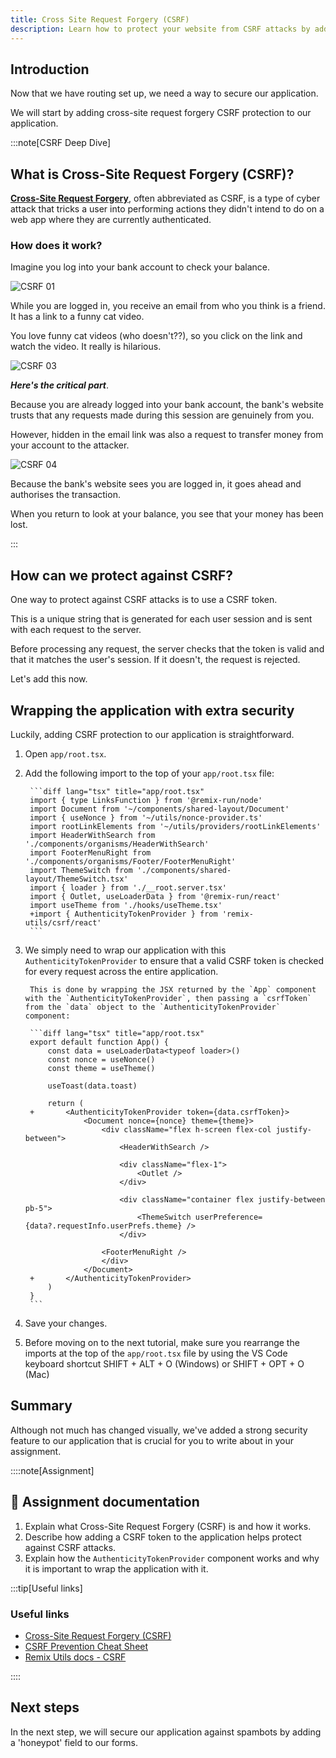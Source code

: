 ```yaml
---
title: Cross Site Request Forgery (CSRF)
description: Learn how to protect your website from CSRF attacks by adding a CSRF token to the application.
---
```



## Introduction

Now that we have routing set up, we need a way to secure our application.

We will start by adding cross-site request forgery CSRF protection to our application.

:::note[CSRF Deep Dive]

## What is Cross-Site Request Forgery (CSRF)?

[**Cross-Site Request Forgery**](https://owasp.org/www-community/attacks/csrf), often abbreviated as CSRF, is a type of cyber attack that tricks a user into performing actions they didn't intend to do on a web app where they are currently authenticated.

### How does it work?

Imagine you log into your bank account to check your balance.

![CSRF 01](src/assets/png/epic-news/csrf-01.png)

While you are logged in, you receive an email from who you think is a friend. It has a link to a funny cat video.

You love funny cat videos (who doesn't??), so you click on the link and watch the video. It really is hilarious.

![CSRF 03](src/assets/png/epic-news/csrf-03.png)

***Here's the critical part***.

Because you are already logged into your bank account, the bank's website trusts that any requests made during this session are genuinely from you.

However, hidden in the email link was also a request to transfer money from your account to the attacker.

![CSRF 04](src/assets/png/epic-news/csrf-04.png)

Because the bank's website sees you are logged in, it goes ahead and authorises the transaction.

When you return to look at your balance, you see that your money has been lost.

:::

## How can we protect against CSRF?

One way to protect against CSRF attacks is to use a CSRF token.

This is a unique string that is generated for each user session and is sent with each request to the server.

Before processing any request, the server checks that the token is valid and that it matches the user's session. If it doesn't, the request is rejected.

Let's add this now.

## Wrapping the application with extra security

Luckily, adding CSRF protection to our application is straightforward.

<Steps>

1. Open `app/root.tsx`.

2. Add the following import to the top of your `app/root.tsx` file:

		```diff lang="tsx" title="app/root.tsx"
		import { type LinksFunction } from '@remix-run/node'
		import Document from '~/components/shared-layout/Document'
		import { useNonce } from '~/utils/nonce-provider.ts'
		import rootLinkElements from '~/utils/providers/rootLinkElements'
		import HeaderWithSearch from './components/organisms/HeaderWithSearch'
		import FooterMenuRight from './components/organisms/Footer/FooterMenuRight'
		import ThemeSwitch from './components/shared-layout/ThemeSwitch.tsx'
		import { loader } from './__root.server.tsx'
		import { Outlet, useLoaderData } from '@remix-run/react'
		import useTheme from './hooks/useTheme.tsx'
		+import { AuthenticityTokenProvider } from 'remix-utils/csrf/react'
		```

3. We simply need to wrap our application with this `AuthenticityTokenProvider` to ensure that a valid CSRF token is checked for every request across the entire application.

		This is done by wrapping the JSX returned by the `App` component with the `AuthenticityTokenProvider`, then passing a `csrfToken` from the `data` object to the `AuthenticityTokenProvider` component:

		```diff lang="tsx" title="app/root.tsx"
		export default function App() {
			const data = useLoaderData<typeof loader>()
			const nonce = useNonce()
			const theme = useTheme()

			useToast(data.toast)

			return (
		+		<AuthenticityTokenProvider token={data.csrfToken}>
					<Document nonce={nonce} theme={theme}>
						<div className="flex h-screen flex-col justify-between">
							<HeaderWithSearch />

							<div className="flex-1">
								<Outlet />
							</div>

							<div className="container flex justify-between pb-5">
								<ThemeSwitch userPreference={data?.requestInfo.userPrefs.theme} />
							</div>

						<FooterMenuRight />
						</div>
					</Document>
		+		</AuthenticityTokenProvider>
			)
		}
		```

3. Save your changes.

4. Before moving on to the next tutorial, make sure you rearrange the imports at the top of the `app/root.tsx` file by using the VS Code keyboard shortcut <MonsterKbd>SHIFT + ALT + O</MonsterKbd> (Windows) or <MonsterKbd>SHIFT + OPT + O</MonsterKbd> (Mac)
</Steps>

## Summary

Although not much has changed visually, we've added a strong security feature to our application that is crucial for you to write about in your assignment.

::::note[Assignment]

## 📄 Assignment documentation

1. Explain what Cross-Site Request Forgery (CSRF) is and how it works.
2. Describe how adding a CSRF token to the application helps protect against CSRF attacks.
3. Explain how the `AuthenticityTokenProvider` component works and why it is important to wrap the application with it.

:::tip[Useful links]

### Useful links

- [Cross-Site Request Forgery (CSRF)](https://owasp.org/www-community/attacks/csrf)
- [CSRF Prevention Cheat Sheet](https://cheatsheetseries.owasp.org/cheatsheets/Cross-Site_Request_Forgery_Prevention_Cheat_Sheet.html)
- [Remix Utils docs - CSRF](https://github.com/sergiodxa/remix-utils?tab=readme-ov-file#csrf)

::::

## Next steps

In the next step, we will secure our application against spambots by adding a 'honeypot' field to our forms.
